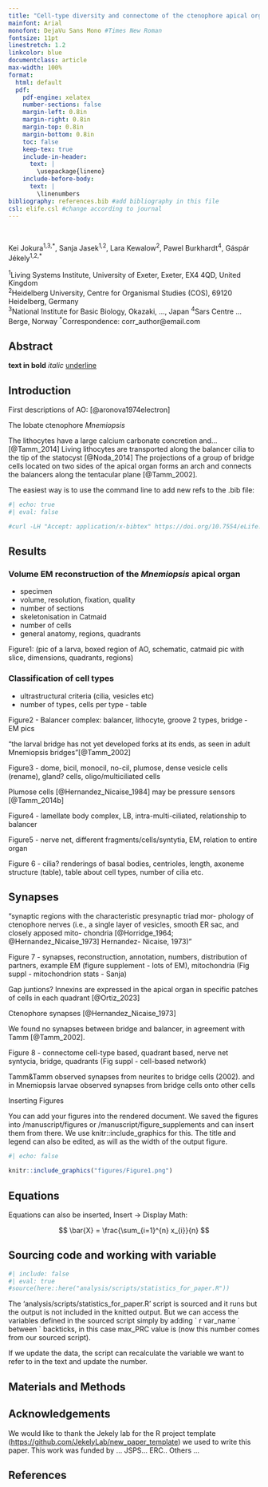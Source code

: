 ```yaml
---
title: "Cell-type diversity and connectome of the ctenophore apical organ"
mainfont: Arial
monofont: DejaVu Sans Mono #Times New Roman
fontsize: 11pt
linestretch: 1.2
linkcolor: blue
documentclass: article
max-width: 100%
format:
  html: default
  pdf:
    pdf-engine: xelatex
    number-sections: false
    margin-left: 0.8in
    margin-right: 0.8in
    margin-top: 0.8in
    margin-bottom: 0.8in
    toc: false
    keep-tex: true
    include-in-header:
      text: |
        \usepackage{lineno}
    include-before-body:
      text: |
        \linenumbers
bibliography: references.bib #add bibliography in this file
csl: elife.csl #change according to journal
---
```


\

Kei Jokura^1,3,\*^, Sanja Jasek^1,2^, Lara Kewalow^2^, Pawel Burkhardt^4^, Gáspár Jékely^1,2,\*^\

^1^Living Systems Institute, University of Exeter, Exeter, EX4 4QD, United Kingdom\
^2^Heidelberg University, Centre for Organismal Studies (COS), 69120 Heidelberg, Germany\
^3^National Institute for Basic Biology, Okazaki, ..., Japan
^4^Sars Centre ... Berge, Norway
^\*^Correspondence: corr_author\@email.com

## Abstract



**text in bold** *italic* [underline]{.underline}

## Introduction

First descriptions of AO: [@aronova1974electron]

The lobate ctenophore *Mnemiopsis*

The lithocytes have a large calcium carbonate concretion and... [@Tamm_2014]
Living lithocytes are transported along the balancer cilia to the tip of the statocyst [@Noda_2014]
The projections of a group of bridge cells located on two sides of the apical organ forms an arch and connects the balancers along the tentacular plane [@Tamm_2002].





The easiest way is to use the command line to add new refs to the .bib file:

```bash
#| echo: true
#| eval: false

#curl -LH "Accept: application/x-bibtex" https://doi.org/10.7554/eLife.91258.1 >> references.bib
```


## Results

### Volume EM reconstruction of the *Mnemiopsis* apical organ

- specimen 
- volume, resolution, fixation, quality
- number of sections
- skeletonisation in Catmaid
- number of cells
- general anatomy, regions, quadrants

Figure1: (pic of a larva, boxed region of AO, schematic, catmaid pic with slice, dimensions, quadrants, regions)

### Classification of cell types

- ultrastructural criteria (cilia, vesicles etc)
- number of types, cells per type - table

Figure2 - Balancer complex: balancer, lithocyte, groove 2 types, bridge - EM pics

"the larval bridge has not yet developed forks at its ends, as seen in adult Mnemiopsis bridges"[@Tamm_2002]

Figure3 - dome, bicil, monocil, no-cil, plumose, dense vesicle cells (rename), gland? cells, oligo/multiciliated cells

Plumose cells [@Hernandez_Nicaise_1984] may be pressure sensors [@Tamm_2014b]

Figure4 - lamellate body complex, LB, intra-multi-ciliated, relationship to balancer

Figure5 - nerve net, different fragments/cells/syntytia, EM, relation to entire organ

Figure 6 -  cilia? renderings of basal bodies, centrioles, length, axoneme structure (table), table about cell types, number of cilia etc.

## Synapses 

"synaptic regions with the characteristic presynaptic triad mor-
phology of ctenophore nerves (i.e., a single layer of
vesicles, smooth ER sac, and closely apposed mito-
chondria [@Horridge_1964; @Hernandez_Nicaise_1973] Hernandez-
Nicaise, 1973)"

Figure 7 - synapses, reconstruction, annotation, numbers, distribution of partners, example EM (figure supplement - lots of EM), mitochondria
(Fig suppl - mitochondrion stats - Sanja)

Gap juntions? Innexins are expressed in the apical organ in specific patches of cells in each quadrant [@Ortiz_2023]


Ctenophore synapses [@Hernandez_Nicaise_1973]

We found no synapses between bridge and balancer, in agreement with Tamm [@Tamm_2002].

Figure 8 - connectome
cell-type based, quadrant based, nerve net syntycia, bridge, quadrants
(Fig suppl - cell-based network)

Tamm&Tamm observed synapses from neurites to bridge cells (2002).
and in Mnemiopsis larvae observed synapses from bridge cells onto other cells

Inserting Figures

You can add your figures into the rendered document. We saved the figures into /manuscript/figures or /manuscript/figure_supplements and can insert them from there. We use knitr::include_graphics for this. The title and legend can also be edited, as will as the width of the output figure.

```r
#| echo: false 

knitr::include_graphics("figures/Figure1.png")
```

## Equations

Equations can also be inserted, Insert -\> Display Math:

$$
\bar{X} = \frac{\sum_{i=1}^{n} x_{i}}{n}
$$

## Sourcing code and working with variable

```r
#| include: false
#| eval: true
#source(here::here("analysis/scripts/statistics_for_paper.R"))
```

The 'analysis/scripts/statistics_for_paper.R' script is sourced and it runs but the output is not included in the knitted output. But we can access the variables defined in the sourced script simply by adding \` r var_name \` between \` backticks, in this case max_PRC value is (now this number comes from our sourced script).

If we update the data, the script can recalculate the variable we want to refer to in the text and update the number.

## Materials and Methods

## Acknowledgements

We would like to thank the Jekely lab for the R project template (<https://github.com/JekelyLab/new_paper_template>) we used to write this paper. This work was funded by ...
JSPS...
ERC..
Others ...

## References
